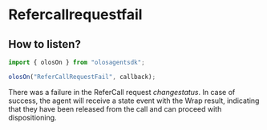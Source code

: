 # Refercallrequestfail

## How to listen?

```js copy
import { olosOn } from "olosagentsdk";

olosOn("ReferCallRequestFail", callback);
```

There was a failure in the ReferCall request _changestatus_. In case of success, the agent will receive a state event with the Wrap result, indicating that they have been released from the call and can proceed with dispositioning.
